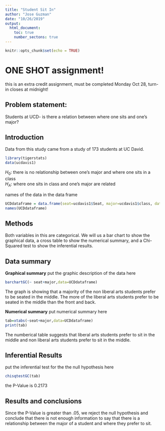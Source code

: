 ---
title: "Student Sit In"
author: "Jose Guzman"
date: "10/26/2019"
output: 
  html_document:
    toc: true
    number_sectons: true
---

```{r setup, include=FALSE}
knitr::opts_chunk$set(echo = TRUE)
```

# ONE SHOT assignment!
this is an extra credit assignment, must be completed Monday Oct 28, turn-in closes at midnight!

## Problem statement: 
Students at UCD- is there a relation between where one sits and one's major? 

## Introduction  

<!-- where is the data found?  Is this an experiment or an observational study?  !-->

Data from this study came from a study of 173 students at UC David.



```{r include=FALSE, echo=FALSE}
library(tigerstats)
data(ucdavis1)

```

$H_0$: there is no relationship between one's major and where one sits in a class   
$H_A$: where one sits in class and one's major are related  

<!-- Get the data: !-->

names of the data in the data frame

```{r echo=FALSE}
UCDdataframe = data.frame(seat=ucdavis1$Seat, major=ucdavis1$class, data=ucdavis1)
names(UCDdataframe)
```
## Methods
Both variables in this are categorical. We will us a bar chart to show the graphical data, a cross table to show the numerical summary, and a Chi- Squared test to show the inferential results. 

<!--  describe analysis methods here 
what are the variable types, and indicate gaphical, numerical, and inferential methods appropriate
for this question  !--> 


## Data summary

**Graphical summary**
put the graphic description of the data here

```{r}
barchartGC(~ seat+major,data=UCDdataframe)
```


The graph is showing that a majority of the non liberal arts students prefer to be seated in the middle. The more of the liberal arts students prefer to be seated in the middle than the front and back.  


**Numerical summary**
put numerical summary here

```{r}
tab=xtabs(~seat+major,data=UCDdataframe)
print(tab)
```

The numberical table suggests that liberal arts students prefer to sit in the middle and non liberal arts students prefer to sit in the middle. 

## Inferential Results
put the inferential test for the the null hypothesis here

```{r}
chisqtestGC(tab)
```

the P-Value is 0.2173

## Results and conclusions

Since the P-Value is greater than .05, we reject the null hypothesis and conclude that there is not enough information to say that there is a relationship between the major of a student and where they prefer to sit. 

<!-- explain-- is there evidence that certain majors tend to sit in particular areas of the class?  Can the results of this test be generalized to all majors in all universities? !---



<!--
push results to your github account, turn in the URL

--OR--

If you did not fork my repo to your github account,
create a repository in your github account for this project, get the URL for that repo and 
(in the terminal window..)

$git remote add origin URL_of_your_github_repo
$git push -u origin master

!-->